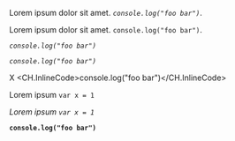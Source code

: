 Lorem ipsum dolor sit amet. _`console.log("foo bar")`_.

Lorem ipsum dolor sit amet. `console.log("foo bar")`.

_`console.log("foo bar")`_

_`console.log("foo bar")`_

X <CH.InlineCode>console.log("foo bar")</CH.InlineCode>

Lorem ipsum `var x = 1`

_Lorem ipsum `var x = 1`_

**`console.log("foo bar")`**
